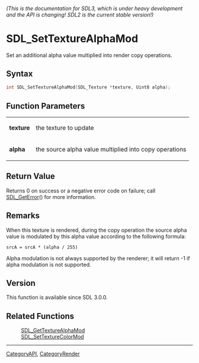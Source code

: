 ====== (This is the documentation for SDL3, which is under heavy development and the API is changing! SDL2 is the current stable version!) ======
= SDL_SetTextureAlphaMod =

Set an additional alpha value multiplied into render copy operations.

== Syntax ==

<syntaxhighlight lang='c'>
int SDL_SetTextureAlphaMod(SDL_Texture *texture, Uint8 alpha);
</syntaxhighlight>

== Function Parameters ==

{|
|'''texture'''
|the texture to update
|-
|'''alpha'''
|the source alpha value multiplied into copy operations
|}

== Return Value ==

Returns 0 on success or a negative error code on failure; call
[[SDL_GetError]]() for more information.

== Remarks ==

When this texture is rendered, during the copy operation the source alpha
value is modulated by this alpha value according to the following formula:

<code>srcA = srcA * (alpha / 255)</code>

Alpha modulation is not always supported by the renderer; it will return -1
if alpha modulation is not supported.

== Version ==

This function is available since SDL 3.0.0.

== Related Functions ==

:[[SDL_GetTextureAlphaMod]]
:[[SDL_SetTextureColorMod]]

----
[[CategoryAPI]], [[CategoryRender]]


